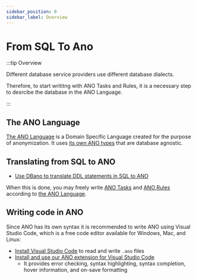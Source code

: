 ```yaml
---
sidebar_position: 0
sidebar_label: Overview
---
```


# From SQL To Ano

:::tip Overview

Different database service providers use different database dialects.

Therefore, to start writitng with ANO Tasks and Rules, it is a necessary step to desrcibe the database in the ANO Language.

:::

## The ANO Language

[The ANO Language](the-ano-language) is a Domain Specific Language created for the purpose of anonymization. It uses [its own ANO types](ano-types) that are database agnostic.

## Translating from SQL to ANO

- [Use DBano to translate DDL statements in SQL to ANO](translate-to-ano)

When this is done, you may freely write [ANO Tasks](../tasks/overview-tasks) and [ANO Rules](../rules/overview-rules) according to [the ANO Language](the-ano-language).

## Writing code in ANO

Since ANO has its own syntax it is recommended to write ANO using Visual Studio Code, which is a free code editor available for Windows, Mac, and Linux:

- [Install Visual Studio Code](https://code.visualstudio.com/) to read and write `.ano` files
- [Install and use our ANO extension for Visual Studio Code](https://marketplace.visualstudio.com/items?itemName=Esito.vscode-ano)
  - It provides error checking, syntax highlighting, syntax completion, hover information, and on-save formatting
